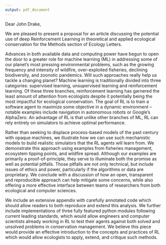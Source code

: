 ```yaml
---
output: pdf_document
---
```



Dear John Drake,

We are pleased to present a proposal for an article discussing the potential use of deep Reinforcement Learning in theoretical and applied ecological conservation for the Methods section of Ecology Letters.

Advances in both available data and computing power have begun to open the door to a greater role for machine learning (ML) in addressing some of our planet's most pressing environmental problems, such as the growing frequency and intensity of wildfire, over-exploited fisheries, declining biodiversity, and zoonotic pandemics. 
Will such approaches really help us tackle a changing planet? 
Machine learning is traditionally divided into three categories: supervised learning, unsupervised learning and reinforcement learning.
Of these three branches, reinforcement learning has garnered the least amount of attention from ecologists despite it potentially being the most impactful for ecological conservation.
The goal of RL is to train a software agent to maximize some objective in a dynamic environment -- notable examples include navigation in autonomous robots or Google's AlphaZero. 
An advantage of RL is that unlike other branches of ML, RL can rely entirely on simulators to achieve optimal performance.

Rather than seeking to displace process-based models of the past century with opaque machines, we illustrate how we can use such mechanistic models to build realistic simulators that the RL agents will learn from.
We demonstrate this approach using examples from fisheries management, ecosystem tipping points, and wildfire spread. 
Although our examples are primarily a proof-of-principle, they serve to illuminate both the promise as well as potential pitfalls. 
Those pitfalls are not only technical, but include issues of ethics and power, particularly if the algorithms or data are proprietary. 
We conclude with a discussion of how an open, transparent and reproducible approach can help mitigate some concerns, while also offering a more effective interface between teams of researchers from both ecological and computer sciences.

We include an extensive appendix with carefully annotated code which should allow readers to both reproduce and extend this analysis.
We further include implementations of three fully featured python modules following current leading standards, which would allow engineers and computer scientists already working in RL to test their agents against both solved and unsolved problems in conservation management.
We believe this piece would provide an effective introduction to the concepts and practices of RL which would allow ecologists to apply, extend, and critique such methods.



